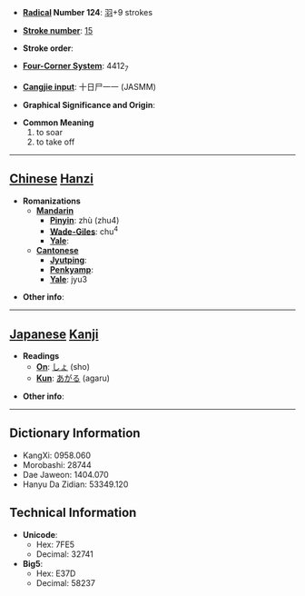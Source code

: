 * '''[[Wiktionary:Chinese radical index| Radical]] Number 124''': [[Wiktionary:Chinese radical index 羽|羽]]+9 strokes

* '''[[Wiktionary:Chinese total strokes index|Stroke number]]''': [[Wiktionary:Chinese total strokes index 15|15]]

* '''Stroke order''': 

* '''[[Wiktionary:Chinese four corner index|Four-Corner System]]''': 4412<sub>7</sub>

* '''[[Wiktionary:Chinese Cangjie index|Cangjie input]]''': 十日尸一一 (JASMM)

* '''Graphical Significance and Origin''': 

* '''Common Meaning'''
*#to soar
*# to take off


----

== [[Chinese]] [[Hanzi]] ==

* '''Romanizations'''
** '''[[Mandarin]]'''
*** '''[[Pinyin]]''': zhù (zhu4)
*** '''[[Wade-Giles]]''': chu<sup>4</sup>
*** '''[[Yale]]''': 
** '''[[Cantonese]]'''
*** '''[[Jyutping]]''':
*** '''[[Penkyamp]]''': 
*** '''[[Yale]]''': jyu3

* '''Other info''': 

----

== [[Japanese]] [[Kanji]] ==

* '''Readings'''
** '''[[On]]''': [[しょ]] (sho)
** '''[[Kun]]''': [[あがる]] (agaru)

* '''Other info''':  

----

== Dictionary Information ==

* KangXi: 0958.060
* Morobashi: 28744
* Dae Jaweon: 1404.070
* Hanyu Da Zidian: 53349.120

== Technical Information ==

* '''Unicode''':
** Hex: 7FE5
** Decimal: 32741
* '''Big5''':
** Hex: E37D
** Decimal: 58237